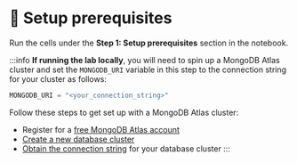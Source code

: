 # 👐 Setup prerequisites

Run the cells under the **Step 1: Setup prerequisites** section in the notebook.

:::info
**If running the lab locally**, you will need to spin up a MongoDB Atlas cluster and set the `MONGODB_URI` variable in this step to the connection string for your cluster as follows:

```python
MONGODB_URI = "<your_connection_string>"
```

Follow these steps to get set up with a MongoDB Atlas cluster:

* Register for a [free MongoDB Atlas account](https://www.mongodb.com/cloud/atlas/register)
* [Create a new database cluster](https://www.mongodb.com/docs/guides/atlas/cluster/?utm_campaign=devrel&utm_source=third-party-content&utm_medium=cta&utm_content=multimodal_rag_tutorial&utm_term=apoorva.joshi)
* [Obtain the connection string](https://www.mongodb.com/docs/guides/atlas/connection-string/?utm_campaign=devrel&utm_source=third-party-content&utm_medium=cta&utm_content=multimodal_rag_tutorial&utm_term=apoorva.joshi) for your database cluster
:::